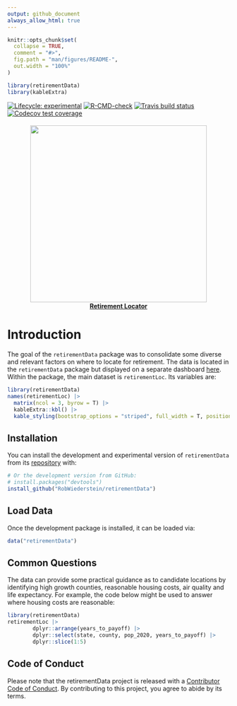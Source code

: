 ```yaml
---
output: github_document
always_allow_html: true
---
```


<!-- README.md is generated from README.Rmd. Please edit that file -->

```r
knitr::opts_chunk$set(
  collapse = TRUE,
  comment = "#>",
  fig.path = "man/figures/README-",
  out.width = "100%"
)
```

```r
library(retirementData)
library(kableExtra)
```


<!-- badges: start -->
[![Lifecycle: experimental](https://img.shields.io/badge/lifecycle-experimental-orange.svg)](https://lifecycle.r-lib.org/articles/stages.html#experimental)
[![R-CMD-check](https://github.com/RobWiederstein/retirement/workflows/R-CMD-check/badge.svg)](https://github.com/RobWiederstein/retirement/actions)
[![Travis build status](https://travis-ci.com/RobWiederstein/retirement.svg?branch=main)](https://travis-ci.com/RobWiederstein/retirement)
[![Codecov test coverage](https://codecov.io/gh/RobWiederstein/retirement/branch/main/graph/badge.svg)](https://codecov.io/gh/RobWiederstein/retirement?branch=main)
<!-- badges: end -->

<h4 align= "center">
<a href='https://rob-wiederstein.shinyapps.io/retirementdash/'><img src='reference/figures/retirement-dashboard.jpg' align="center" height="400"/><br/></a>
<a href='https://rob-wiederstein.shinyapps.io/retirementdash/'>Retirement Locator</a>
</h4>

# Introduction

The goal of the `retirementData` package was to consolidate some diverse and relevant factors on where to locate for retirement.  The data is located in the `retirementData` package but displayed on a separate dashboard [here](https://rob-wiederstein.shinyapps.io/retirementdash/?_ga=2.99037854.1258475930.1633524763-1285109657.1633184174).  Within the package, the main dataset is `retirementLoc`. Its variables are:

```r
library(retirementData)
names(retirementLoc) |> 
  matrix(ncol = 3, byrow = T) |>
  kableExtra::kbl() |>
  kable_styling(bootstrap_options = "striped", full_width = T, position = 'center')
```



## Installation

You can install the development and experimental version of `retirementData` from its [repository](https://github.com/RobWiederstein/retirementData) with:

``` r
# Or the development version from GitHub:
# install.packages("devtools")
install_github("RobWiederstein/retirementData")
```

## Load Data

Once the development package is installed, it can be loaded via:

```r
data("retirementData")
```


## Common Questions

The data can provide some practical guidance as to candidate locations by identifying high growth counties, reasonable housing costs, air quality and life expectancy. For example, the code below might be used to answer where housing costs are reasonable:

```r
library(retirementData)
retirementLoc |>
        dplyr::arrange(years_to_payoff) |>
        dplyr::select(state, county, pop_2020, years_to_payoff) |>
        dplyr::slice(1:5)
```

<!--You'll still need to render `README.Rmd` regularly, to keep `README.md` up-to-date. `devtools::build_readme()` is handy for this. You could also use GitHub Actions to re-render `README.Rmd` every time you push. An example workflow can be found here: <https://github.com/r-lib/actions/tree/master/examples>.


# Displaying Code Blocks

In that case, don't forget to commit and push the resulting figure files, so they display on GitHub and CRAN.
-->

## Code of Conduct

Please note that the retirementData project is released with a [Contributor Code of Conduct](https://contributor-covenant.org/version/2/0/CODE_OF_CONDUCT.html). By contributing to this project, you agree to abide by its terms.
